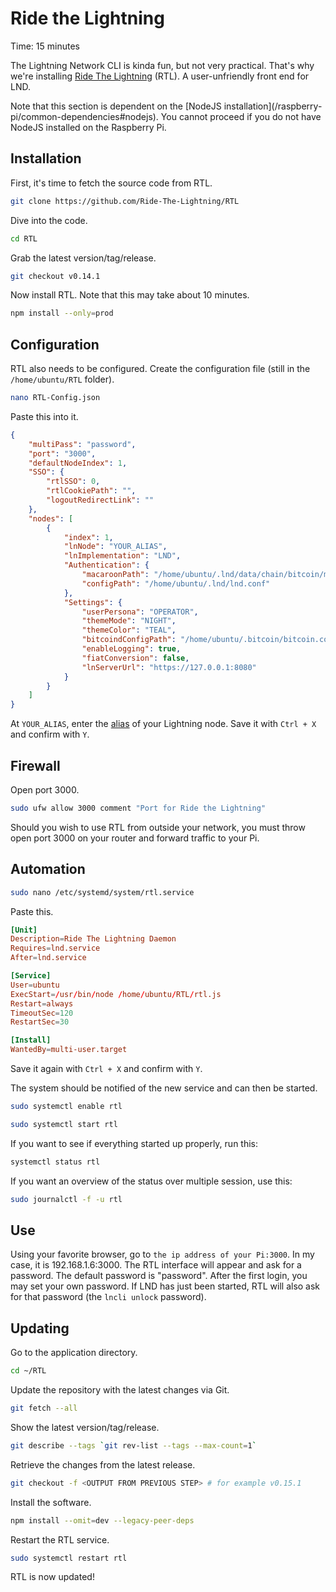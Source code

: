 

# Ride the Lightning

<Callout emoji="&#x2139;">
	Time: 15 minutes
</Callout>

The Lightning Network CLI is kinda fun, but not very practical. That's why we're installing [Ride The Lightning](https://github.com/Ride-The-Lightning/RTL) (RTL). A user-unfriendly front end for LND.

<Callout emoji="&#x2139;">
	Note that this section is dependent on the [NodeJS installation](/raspberry-pi/common-dependencies#nodejs). You cannot proceed if you do not have NodeJS installed on the Raspberry Pi.
</Callout>

## Installation

First, it's time to fetch the source code from RTL.

```bash
git clone https://github.com/Ride-The-Lightning/RTL
```

Dive into the code.

```bash
cd RTL
```

Grab the latest version/tag/release.

```bash
git checkout v0.14.1
```

Now install RTL. Note that this may take about 10 minutes.

```bash
npm install --only=prod
```

## Configuration

RTL also needs to be configured. Create the configuration file (still in the `/home/ubuntu/RTL` folder).

```bash
nano RTL-Config.json
```

Paste this into it.

```json
{
    "multiPass": "password",
    "port": "3000",
    "defaultNodeIndex": 1,
    "SSO": {
        "rtlSSO": 0,
        "rtlCookiePath": "",
        "logoutRedirectLink": ""
    },
    "nodes": [
        {
            "index": 1,
            "lnNode": "YOUR_ALIAS",
            "lnImplementation": "LND",
            "Authentication": {
                "macaroonPath": "/home/ubuntu/.lnd/data/chain/bitcoin/mainnet",
                "configPath": "/home/ubuntu/.lnd/lnd.conf"
            },
            "Settings": {
                "userPersona": "OPERATOR",
                "themeMode": "NIGHT",
                "themeColor": "TEAL",
                "bitcoindConfigPath": "/home/ubuntu/.bitcoin/bitcoin.conf",
                "enableLogging": true,
                "fiatConversion": false,
                "lnServerUrl": "https://127.0.0.1:8080"
            }
        }
    ]
}
```


At `YOUR_ALIAS`, enter the [alias](/lightning/configuration) of your Lightning node. Save it with `Ctrl + X` and confirm with `Y`.

## Firewall

Open port 3000.

```bash
sudo ufw allow 3000 comment "Port for Ride the Lightning"
```

Should you wish to use RTL from outside your network, you must throw open port 3000 on your router and forward traffic to your Pi.

## Automation

```bash
sudo nano /etc/systemd/system/rtl.service
```

Paste this.

```toml
[Unit]
Description=Ride The Lightning Daemon
Requires=lnd.service
After=lnd.service

[Service]
User=ubuntu
ExecStart=/usr/bin/node /home/ubuntu/RTL/rtl.js
Restart=always
TimeoutSec=120
RestartSec=30

[Install]
WantedBy=multi-user.target
```

Save it again with `Ctrl + X` and confirm with `Y`.

The system should be notified of the new service and can then be started.

```bash
sudo systemctl enable rtl
```

```bash
sudo systemctl start rtl
```

If you want to see if everything started up properly, run this:

```bash
systemctl status rtl
```

If you want an overview of the status over multiple session, use this:

```bash
sudo journalctl -f -u rtl
```

## Use

Using your favorite browser, go to `the ip address of your Pi:3000`. In my case, it is 192.168.1.6:3000. The RTL interface will appear and ask for a password. The default password is "password". After the first login, you may set your own password. If LND has just been started, RTL will also ask for that password (the `lncli unlock` password).

## Updating

Go to the application directory.

```bash
cd ~/RTL
```

Update the repository with the latest changes via Git.

```bash
git fetch --all
```

Show the latest version/tag/release.

```bash
git describe --tags `git rev-list --tags --max-count=1`
```

Retrieve the changes from the latest release.

```bash
git checkout -f <OUTPUT FROM PREVIOUS STEP> # for example v0.15.1
```

Install the software.

```bash
npm install --omit=dev --legacy-peer-deps
```

Restart the RTL service.

```bash
sudo systemctl restart rtl
```

RTL is now updated!
